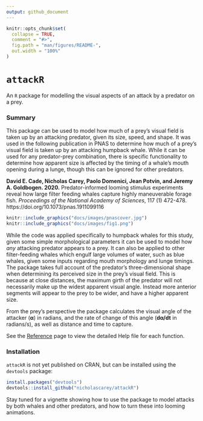 ```yaml
---
output: github_document
---
```


<!-- README.md is generated from README.Rmd. Please edit that file -->

```r
knitr::opts_chunk$set(
  collapse = TRUE,
  comment = "#>",
  fig.path = "man/figures/README-",
  out.width = "100%"
)
```

# `attackR`
An `R` package for modelling the visual aspects of an attack by a predator on a prey.

### Summary
This package can be used to model how much of a prey's visual field is taken up by an attacking predator, given its size, speed, and shape. It was used in the following publication in PNAS to determine how much of a prey's visual field is taken up by an attacking humpback whale. While it can be used for any predator-prey combination, there is specific functionality to determine how apparent size is affected by the timing of a whale's mouth opening during a lunge, though this can be ignored for other predators.

**David E. Cade, Nicholas Carey, Paolo Domenici, Jean Potvin, and Jeremy A. Goldbogen. 2020.** Predator-informed looming stimulus experiments reveal how large filter feeding whales capture highly maneuverable forage fish. *Proceedings of the National Academy of Sciences*, 117 (1) 472-478. https://doi.org/10.1073/pnas.1911099116

```r
knitr::include_graphics("docs/images/pnascover.jpg")
knitr::include_graphics("docs/images/fig1.png")
```

While the code was applied specifically to humpback whales for this study, given some simple morphological parameters it can be used to model how *any* attacking predator appears to a prey. It can also be applied to other filter-feeding whales which engulf large volumes of water, such as blue whales, given some inputs regarding mouth morphology and lunge timings. The package takes full account of the predator's three-dimensional shape when determining its perceived size in the prey's visual field. This is because at close distances, the maximum girth of the predator will not necessarily make up the widest apparent visual angle. Instead  more anterior segments will appear to the prey to be wider, and have a higher apparent size. 

From the prey's perspective the package calculates the visual angle of the attacker (**α**) in radians, and the rate of change of this angle (**dα/dt** in radians/s), as well as distance and time to capture.

See the [Reference](https://nicholascarey.github.io/attackR/reference/index.html) page to view the detailed Help file for each function. 

### Installation
`attackR` is not yet published on CRAN, but can be installed using the `devtools` package:

```r
install.packages("devtools")
devtools::install_github("nicholascarey/attackR")
```

Stay tuned for a vignette showing how to use the package to model attacks by both whales and other predators, and how to turn these into looming animations. 

